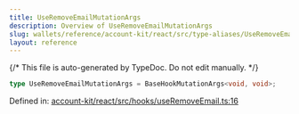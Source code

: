 ```yaml
---
title: UseRemoveEmailMutationArgs
description: Overview of UseRemoveEmailMutationArgs
slug: wallets/reference/account-kit/react/src/type-aliases/UseRemoveEmailMutationArgs
layout: reference
---
```


{/* This file is auto-generated by TypeDoc. Do not edit manually. */}

```ts
type UseRemoveEmailMutationArgs = BaseHookMutationArgs<void, void>;
```

Defined in: [account-kit/react/src/hooks/useRemoveEmail.ts:16](https://github.com/alchemyplatform/aa-sdk/blob/9f926c402d1661309abbf8eae8431e52e8c5e53f/account-kit/react/src/hooks/useRemoveEmail.ts#L16)

